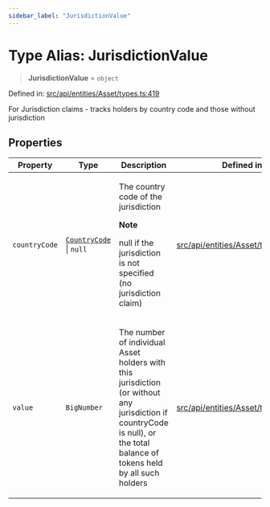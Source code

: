 ```yaml
---
sidebar_label: "JurisdictionValue"
---
```


# Type Alias: JurisdictionValue

> **JurisdictionValue** = `object`

Defined in: [src/api/entities/Asset/types.ts:419](https://github.com/PolymeshAssociation/polymesh-sdk/blob/bee6a2fe7a8ce5db42a6982e793782182cde2153/src/api/entities/Asset/types.ts#L419)

For Jurisdiction claims - tracks holders by country code and those without jurisdiction

## Properties

<table>
<thead>
<tr>
<th>Property</th>
<th>Type</th>
<th>Description</th>
<th>Defined in</th>
</tr>
</thead>
<tbody>
<tr>
<td>

<a id="countrycode"></a> `countryCode`

</td>
<td>

[`CountryCode`](../../../../../types/enumerations/CountryCode.mdx) \| `null`

</td>
<td>

The country code of the jurisdiction

**Note**

null if the jurisdiction is not specified (no jurisdiction claim)

</td>
<td>

[src/api/entities/Asset/types.ts:424](https://github.com/PolymeshAssociation/polymesh-sdk/blob/bee6a2fe7a8ce5db42a6982e793782182cde2153/src/api/entities/Asset/types.ts#L424)

</td>
</tr>
<tr>
<td>

<a id="value"></a> `value`

</td>
<td>

`BigNumber`

</td>
<td>

The number of individual Asset holders with this jurisdiction (or without any jurisdiction if countryCode is null), or the total balance of tokens held by all such holders

</td>
<td>

[src/api/entities/Asset/types.ts:429](https://github.com/PolymeshAssociation/polymesh-sdk/blob/bee6a2fe7a8ce5db42a6982e793782182cde2153/src/api/entities/Asset/types.ts#L429)

</td>
</tr>
</tbody>
</table>
